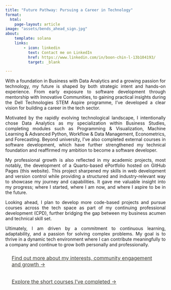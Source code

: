 ```yaml
---
title: "Future Pathway: Pursuing a Career in Technology"
format:
  html:
    page-layout: article
image: "assets/bends_ahead_sign.jpg"
about: 
    template: solana
    links:
        - icon: linkedin
          text: Contact me on LinkedIn
          href: https://www.linkedin.com/in/boon-chin-l-13b104193/
          target: _blank

---
```


::: {style="text-align: justify;"}
With a foundation in Business with Data Analytics and a growing passion for technology, my future is shaped by both strategic intent and hands-on experience. From early exposure to software development through mentorship with Innovative Communities, to gaining practical insights during the Dell Technologies STEM Aspire programme, I’ve developed a clear vision for building a career in the tech sector.

Motivated by the rapidly evolving technological landscape, I intentionally chose Data Analytics as my specialization within Business Studies, completing modules such as Programming & Visualization, Machine Learning & Advanced Python, Workflow & Data Management, Econometrics, and Forecasting. Beyond university, I’ve also completed external courses in software development, which have further strengthened my technical foundation and reaffirmed my ambition to become a software developer.

My professional growth is also reflected in my academic projects, most notably, the development of a Quarto-based ePortfolio hosted on GitHub Pages (this website). This project sharpened my skills in web development and version control while providing a structured and industry-relevant way to showcase my journey and capabilities. It gave me valuable insight into my progress; where I started, where I am now, and where I aspire to be in the future.

Looking ahead, I plan to develop more code-based projects and pursue courses across the tech space as part of my continuing professional development (CPD), further bridging the gap between my business acumen and technical skill set.

Ultimately, I am driven by a commitment to continuous learning, adaptability, and a passion for solving complex problems. My goal is to thrive in a dynamic tech environment where I can contribute meaningfully to a company and continue to grow both personally and professionally.
:::

[Find out more about my interests, community engagement and growth &rarr;](experience.qmd){.btn .btn-outline-warning style="padding: 10px 20px; font-size: 16px; border-radius: 5px; color: #3a3931; display: inline-block;"}

[Explore the short courses I’ve completed &rarr;](courses.qmd){.btn .btn-outline-warning style="padding: 10px 20px; font-size: 16px; border-radius: 5px; color: #3a3931; display: inline-block;"}
